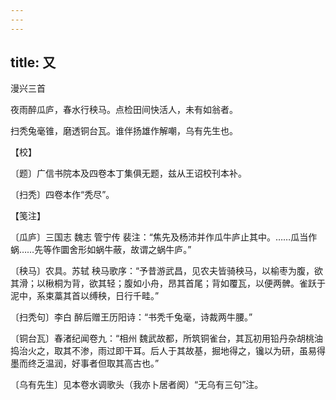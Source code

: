 ```yaml
---
---
---
```

title: 又
---



漫兴三首





夜雨醉瓜庐，春水行秧马。点检田间快活人，未有如翁者。

扫秃兔毫锥，磨透铜台瓦。谁伴扬雄作解嘲，乌有先生也。





【校】


〔题〕广信书院本及四卷本丁集俱无题，兹从王诏校刊本补。

〔扫秃〕四卷本作“秃尽”。





【笺注】


〔瓜庐〕三国志 魏志 管宁传 裴注：“焦先及杨沛并作瓜牛庐止其中。……瓜当作蜗……先等作圜舍形如蜗牛蔽，故谓之蜗牛庐。”

〔秧马〕农具。苏轼 秧马歌序：“予昔游武昌，见农夫皆骑秧马，以榆枣为腹，欲其滑；以楸桐为背，欲其轻；腹如小舟，昂其首尾；背如覆瓦，以便两髀。雀跃于泥中，系束藁其首以缚秧，日行千畦。”

〔扫秃句〕李白 醉后赠王历阳诗：“书秃千兔毫，诗裁两牛腰。”

〔铜台瓦〕春渚纪闻卷九：“相州 魏武故都，所筑铜雀台，其瓦初用铅丹杂胡桃油捣治火之，取其不渗，雨过即干耳。后人于其故基，掘地得之，镵以为研，虽易得墨而终乏温润，好事者但取其高古也。”

〔乌有先生〕见本卷水调歌头（我亦卜居者阕）“无乌有三句”注。
